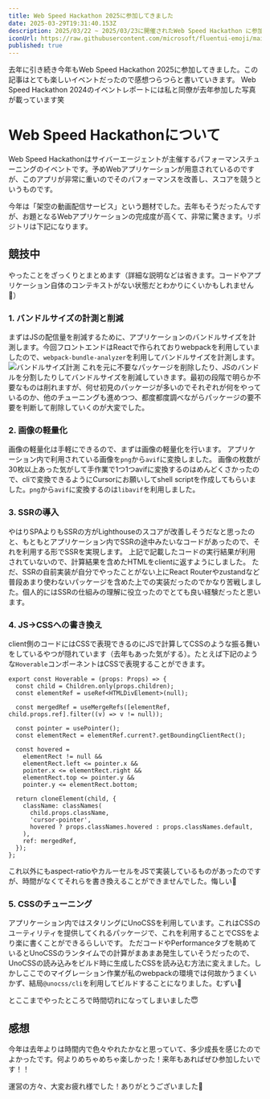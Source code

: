 ```yaml
---
title: Web Speed Hackathon 2025に参加してきました
date: 2025-03-29T19:31:40.153Z
description: 2025/03/22 ~ 2025/03/23に開催されたWeb Speed Hackathon に参加した記録や感想を書いています
iconUrl: https://raw.githubusercontent.com/microsoft/fluentui-emoji/main/assets/Person%20biking/Default/Flat/person_biking_flat_default.svg
published: true
---
```


去年に引き続き今年も<AnchorLink href="https://www.cyberagent.co.jp/careers/students/career_event/detail/id=31182">Web Speed Hackathon 2025</AnchorLink>に参加してきました。この記事はとても楽しいイベントだったので感想つらつらと書いていきます。
<AnchorLink href="https://note.com/ca_tech/n/nc5a4a4077ad6">Web Speed Hackathon 2024のイベントレポート</AnchorLink>には私と同僚が去年参加した写真が載っています笑


# Web Speed Hackathonについて
Web Speed Hackathonはサイバーエージェントが主催するパフォーマンスチューニングのイベントです。予めWebアプリケーションが用意されているのですが、このアプリが非常に重いのでそのパフォーマンスを改善し、スコアを競うというものです。

今年は「架空の動画配信サービス」という題材でした。去年もそうだったんですが、お題となるWebアプリケーションの完成度が高くて、非常に驚きます。リポジトリは下記になります。
<ExternalOgp url="https://github.com/CyberAgentHack/web-speed-hackathon-2025" />

## 競技中
やったことをざっくりとまとめます（詳細な説明などは省きます。コードやアプリケーション自体のコンテキストがない状態だとわかりにくいかもしれません🙏）

### 1. バンドルサイズの計測と削減

まずはJSの配信量を削減するために、アプリケーションのバンドルサイズを計測します。今回フロントエンドはReactで作られておりwebpackを利用していましたので、`webpack-bundle-analyzer`を利用してバンドルサイズを計測します。
![バンドルサイズ計測](bundle-size1.avif)
これを元に不要なパッケージを削除したり、JSのバンドルを分割したりしてバンドルサイズを削減していきます。最初の段階で明らか不要なものは削れますが、何せ初見のパッケージが多いのでそれぞれが何をやっているのか、他のチューニングも進めつつ、都度都度調べながらパッケージの要不要を判断して削除していくのが大変でした。

### 2. 画像の軽量化

画像の軽量化は手軽にできるので、まずは画像の軽量化を行います。
アプリケーション内で利用されている画像を`png`から`avif`に変換しました。
画像の枚数が30枚以上あった気がして手作業で1つ1つavifに変換するのはめんどくさかったので、cliで変換できるようにCursorにお願いしてshell scriptを作成してもらいました。`png`から`avif`に変換するのは`libavif`を利用しました。
<ExternalOgp url="https://github.com/AOMediaCodec/libavif/tree/main" />

### 3. SSRの導入

やはりSPAよりもSSRの方がLighthouseのスコアが改善しそうだなと思ったのと、もともとアプリケーション内でSSRの途中みたいなコードがあったので、それを利用する形でSSRを実現します。
<ExternalOgp url="https://github.com/CyberAgentHack/web-speed-hackathon-2025/blob/main/workspaces/server/src/ssr.tsx#L54-L60" />
上記で記載したコードの実行結果が利用されていないので、計算結果を含めたHTMLをclientに返すようにしました。
ただ、SSRの自前実装が自分でやったことがない上にReact Routerやzustandなど普段あまり使わないパッケージを含めた上での実装だったのでかなり苦戦しました。個人的にはSSRの仕組みの理解に役立ったのでとても良い経験だったと思います。

### 4. JS→CSSへの書き換え

client側のコードにはCSSで表現できるのにJSで計算してCSSのような振る舞いをしているやつが隠れています（去年もあった気がする）。たとえば下記のような`Hoverable`コンポーネントはCSSで表現することができます。
```tsx title="Hoverable.tsx" showLineNumbers
export const Hoverable = (props: Props) => {
  const child = Children.only(props.children);
  const elementRef = useRef<HTMLDivElement>(null);

  const mergedRef = useMergeRefs([elementRef, child.props.ref].filter((v) => v != null));

  const pointer = usePointer();
  const elementRect = elementRef.current?.getBoundingClientRect();

  const hovered =
    elementRect != null &&
    elementRect.left <= pointer.x &&
    pointer.x <= elementRect.right &&
    elementRect.top <= pointer.y &&
    pointer.y <= elementRect.bottom;

  return cloneElement(child, {
    className: classNames(
      child.props.className,
      'cursor-pointer',
      hovered ? props.classNames.hovered : props.classNames.default,
    ),
    ref: mergedRef,
  });
};
```
これ以外にもaspect-ratioやカルーセルをJSで実装しているものがあったのですが、時間がなくてそれらを書き換えることができませんでした。悔しい🫠

### 5. CSSのチューニング

アプリケーション内ではスタリングに<AnchorLink href="https://unocss.dev/">UnoCSS</AnchorLink>を利用しています。これはCSSのユーティリティを提供してくれるパッケージで、これを利用することでCSSをより楽に書くことができるらしいです。
ただコードやPerformanceタブを眺めているとUnoCSSのランタイムでの計算がまあまあ発生していそうだったので、UnoCSSの読み込みをビルド時に生成したCSSを読み込む方法に変えました。しかしここでのマイグレーション作業が私のwebpackの環境では何故かうまくいかず、結局`@unocss/cli`を利用してビルドすることになりました。むずい🥲

とここまでやったところで時間切れになってしまいました😇

## 感想
今年は去年よりは時間内で色々やれたかなと思っていて、多少成長を感じたのでよかったです。何よりめちゃめちゃ楽しかった！来年もあればぜひ参加したいです！！

運営の方々、大変お疲れ様でした！ありがとうございました🙏
